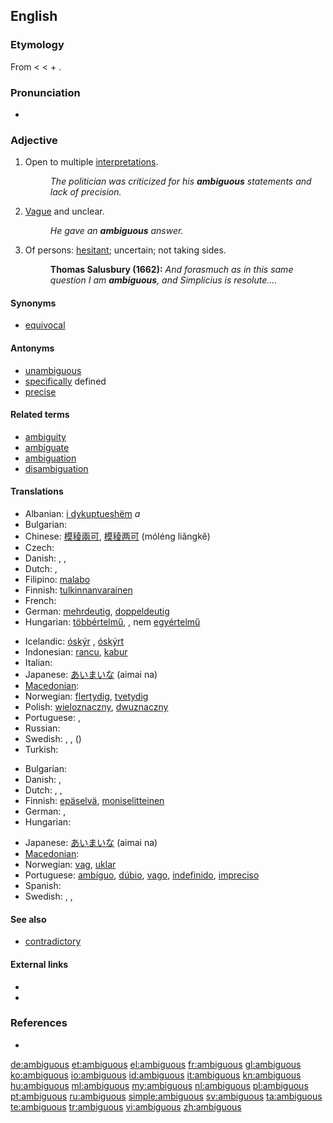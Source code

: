 ==English==

===Etymology===
From {{etyl|la|en}} {{term|ambiguus||lang=la|moving from side to side, of doubtful nature}} < {{term|lang=la|ambigere||to go about, wander, doubt}} < {{term|lang=la|ambi-||around}} + {{term|lang=la|agere||to drive, move}}.

===Pronunciation===
* {{audio|en-us-ambiguous.ogg|Audio (US)}}

===Adjective===
{{en-adj}}

# Open to multiple [[interpretation]]s.
#: ''The politician was criticized for his '''ambiguous''' statements and lack of precision.''
# [[vague|Vague]] and unclear.
#: ''He gave an '''ambiguous''' answer.''
# Of persons: [[hesitant]]; uncertain; not taking sides.
#: '''Thomas Salusbury (1662):''' ''And forasmuch as in this same question I am '''ambiguous''', and Simplicius is resolute....''

====Synonyms====
* [[equivocal]]

====Antonyms====
* [[unambiguous]]
* [[specific]]ally defined
* [[precise]]

====Related terms====
* [[ambiguity]]
* [[ambiguate]]
* [[ambiguation]]
* [[disambiguation]]

====Translations====
{{trans-top|open to multiple interpretations}}
* Albanian: [[i dykuptueshëm]] ''a''
* Bulgarian: {{t|bg|двусмислен}}
* Chinese: [[模稜兩可]], [[模稜两可]] (móléng liǎngkě)
* Czech: {{t-|cs|mnohoznačný|m}}
* Danish: {{t-|da|tvetydig}}, {{t|da|flertydig}}, {{t|da|dobbelttydig}}
* Dutch: {{t-|nl|dubbelzinnig}}, {{t+|nl|ambigu}}
* Filipino: [[malabo]]
* Finnish: [[tulkinnanvarainen]]
* French: {{t+|fr|ambigu}}
* German: [[mehrdeutig]], [[doppeldeutig]]
* Hungarian: [[többértelmű]],  {{t+|hu|kétértelmű}}, nem [[egyértelmű]]
{{trans-mid}}
* Icelandic: [[óskýr]] {{m|f}}, [[óskýrt]] {{n}}
* Indonesian: [[rancu]], [[kabur]]
* Italian: {{t-|it|ambiguo|m}}
* Japanese: [[あいまいな]] (aimai na)
* [[Macedonian]]: {{t-|mk|двосмислен|m|tr=dvósmislen}}
* Norwegian: [[flertydig]], [[tvetydig]]
* Polish: [[wieloznaczny]], [[dwuznaczny]]
* Portuguese: {{t+|pt|ambíguo}}, {{t+|pt|dúbio}}
* Russian: {{t|ru|двусмысленный|tr=dvusmýslennyj}}
* Swedish: {{t|sv|tvetydig}}, {{t|sv|dubbeltydig}}, ({{t|sv|osäker}})
* Turkish: {{t+|tr|belirsiz}}
{{trans-bottom}}

{{trans-top|vague and unclear}}
* Bulgarian: {{t|bg|неясен}}
* Danish: {{t-|da|dunkel}},  {{t|da|forblommet}}
* Dutch: {{t+|nl|vaag}}, {{t-|nl|onduidelijk}},  {{t+|nl|ambigu}}
* Finnish: [[epäselvä]], [[moniselitteinen]]
* German: {{t+|de|unklar}}, {{t+|de|vage}}
* Hungarian: {{t|hu|félreérthető}}
{{trans-mid}}
* Japanese: [[あいまいな]] (aimai na)
* [[Macedonian]]: {{t|mk|нејасен|m|tr=néjasen}}
* Norwegian: [[vag]], [[uklar]]
* Portuguese: [[ambíguo]], [[dúbio]], [[vago]], [[indefinido]], [[impreciso]]
* Spanish: {{t+|es|ambiguo}}
* Swedish: {{t|sv|vag}}, {{t|sv|dunkel}}, {{t|sv|svävande}}
{{trans-bottom}}

====See also====
* [[contradictory]]

====External links====
* {{R:Webster 1913}}
* {{R:Century 1911}}

===References===
* {{R:OED2}}

[[de:ambiguous]]
[[et:ambiguous]]
[[el:ambiguous]]
[[fr:ambiguous]]
[[gl:ambiguous]]
[[ko:ambiguous]]
[[io:ambiguous]]
[[id:ambiguous]]
[[it:ambiguous]]
[[kn:ambiguous]]
[[hu:ambiguous]]
[[ml:ambiguous]]
[[my:ambiguous]]
[[nl:ambiguous]]
[[pl:ambiguous]]
[[pt:ambiguous]]
[[ru:ambiguous]]
[[simple:ambiguous]]
[[sv:ambiguous]]
[[ta:ambiguous]]
[[te:ambiguous]]
[[tr:ambiguous]]
[[vi:ambiguous]]
[[zh:ambiguous]]